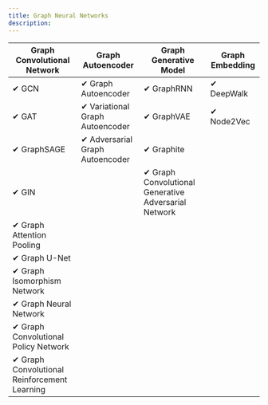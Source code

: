 ```yaml
---
title: Graph Neural Networks
description: 
---
```


| **Graph Convolutional Network** | **Graph Autoencoder** | **Graph Generative Model** | **Graph Embedding** |
|---------------------------------|------------------------|-----------------------------|----------------------|
| ✔ GCN | ✔ Graph Autoencoder | ✔ GraphRNN | ✔ DeepWalk |
| ✔ GAT | ✔ Variational Graph Autoencoder | ✔ GraphVAE | ✔ Node2Vec |
| ✔ GraphSAGE | ✔ Adversarial Graph Autoencoder | ✔ Graphite | |
| ✔ GIN | | ✔ Graph Convolutional Generative Adversarial Network | |
| ✔ Graph Attention Pooling | | | |
| ✔ Graph U-Net | | | |
| ✔ Graph Isomorphism Network | | | |
| ✔ Graph Neural Network | | | |
| ✔ Graph Convolutional Policy Network | | | |
| ✔ Graph Convolutional Reinforcement Learning | | | |